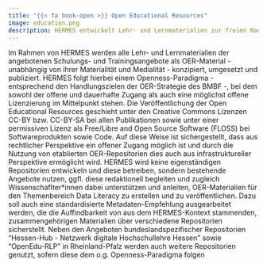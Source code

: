 ---
title: "{{< fa book-open >}} Open Educational Resources"
image: education.png
description: HERMES entwickelt Lehr- und Lernmaterialien zur freien Nachnutzung
---
Im Rahmen von HERMES werden alle Lehr- und Lernmaterialien der angebotenen Schulungs- und Trainingsangebote als OER-Material - unabhängig von ihrer Materialität und Medialität - konzipiert, umgesetzt und publiziert. HERMES folgt hierbei einem Openness-Paradigma - entsprechend den Handlungszielen der OER-Strategie des BMBF -, bei dem sowohl der offene und dauerhafte Zugang als auch eine möglichst offene Lizenzierung im Mittelpunkt stehen. Die Veröffentlichung der Open Educational Resources geschieht unter den Creative Commons Lizenzen CC-BY bzw. CC-BY-SA bei allen Publikationen sowie unter einer permissiven Lizenz als Free/Libre and Open Source Software (FLOSS) bei Softwareprodukten sowie Code. Auf diese Weise ist sichergestellt, dass aus rechtlicher Perspektive ein offener Zugang möglich ist und durch die Nutzung von etablierten OER-Repositorien dies auch aus infrastruktureller Perspektive ermöglicht wird. HERMES wird keine eigenständigen Repositorien entwickeln und diese betreiben, sondern bestehende Angebote nutzen, ggfl. diese redaktionell begleiten und zugleich Wissenschaflter*innen dabei unterstützen und anleiten, OER-Materialien für den Themenbereich Data Literacy zu erstellen und zu veröffentlichen. Dazu soll auch eine standardisierte Metadaten-Empfehlung ausgearbeitet werden, die die Auffindbarkeit von aus dem HERMES-Kontext stammenden, zusammengehörigen Materialien über verschiedene Repositorien sicherstellt. Neben den Angeboten bundeslandspezifischer Repositorien “Hessen-Hub - Netzwerk digitale Hochschullehre Hessen” sowie “OpenEdu-RLP” in Rheinland-Pfalz werden auch weitere Repositorien genutzt, sofern diese dem o.g. Openness-Paradigma folgen